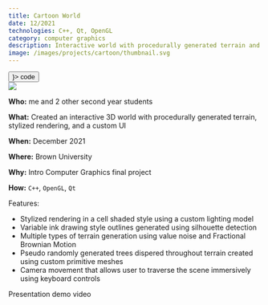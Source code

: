 ```yaml
---
title: Cartoon World
date: 12/2021
technologies: C++, Qt, OpenGL
category: computer graphics
description: Interactive world with procedurally generated terrain and stylized rendering
image: /images/projects/cartoon/thumbnail.svg
---
```


<div className="flex flex-row gap-x-4">
    <Button href="https://github.com/kaisucode/hilda" icon={<FiGithub />}>
        code
    </Button>
</div>

<Image src="/images/projects/cartoon/hero.png" full={true} />

<OutlineBox>

**Who:** me and 2 other second year students

**What:** Created an interactive 3D world with procedurally generated terrain, stylized rendering, and a custom UI

**When:** December 2021

**Where:** Brown University

**Why:** Intro Computer Graphics final project

**How:** `C++`, `OpenGL`, `Qt`

</OutlineBox>

<div>

Features:

-   Stylized rendering in a cell shaded style using a custom lighting model
-   Variable ink drawing style outlines generated using silhouette detection
-   Multiple types of terrain generation using value noise and Fractional Brownian Motion
-   Pseudo randomly generated trees dispered throughout terrain created using custom primitive meshes
-   Camera movement that allows user to traverse the scene immersively using keyboard controls

</div>

<Youtube src="https://www.youtube.com/embed/9O_QzsNyzRM?si=5s2GKh5vcV5fuZxo">
    Presentation demo video
</Youtube>
